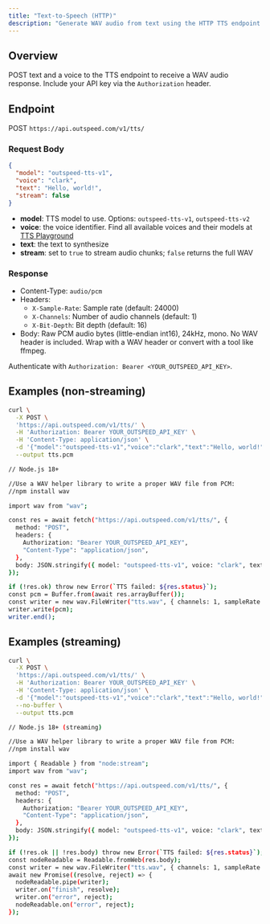 ```yaml
---
title: "Text-to-Speech (HTTP)"
description: "Generate WAV audio from text using the HTTP TTS endpoint."
---
```


## Overview

POST text and a voice to the TTS endpoint to receive a WAV audio response. Include your API key via the `Authorization` header.

## Endpoint

POST `https://api.outspeed.com/v1/tts/`

### Request Body

```json
{
  "model": "outspeed-tts-v1",
  "voice": "clark",
  "text": "Hello, world!",
  "stream": false
}
```

- **model**: TTS model to use. Options: `outspeed-tts-v1`, `outspeed-tts-v2`
- **voice**: the voice identifier. Find all available voices and their models at [TTS Playground](https://dashboard.outspeed.com/tts)
- **text**: the text to synthesize
- **stream**: set to `true` to stream audio chunks; `false` returns the full WAV

### Response

- Content-Type: `audio/pcm`
- Headers:
  - `X-Sample-Rate`: Sample rate (default: 24000)
  - `X-Channels`: Number of audio channels (default: 1)
  - `X-Bit-Depth`: Bit depth (default: 16)
- Body: Raw PCM audio bytes (little-endian int16), 24kHz, mono. No WAV header is included. Wrap with a WAV header or convert with a tool like ffmpeg.

<Info>
  Authenticate with <code>Authorization: Bearer &lt;YOUR_OUTSPEED_API_KEY&gt;</code>.
</Info>

## Examples (non-streaming)

<CodeGroup>

```bash curl
curl \
  -X POST \
  'https://api.outspeed.com/v1/tts/' \
  -H 'Authorization: Bearer YOUR_OUTSPEED_API_KEY' \
  -H 'Content-Type: application/json' \
  -d '{"model":"outspeed-tts-v1","voice":"clark","text":"Hello, world!","stream":false}' \
  --output tts.pcm
```

```bash javascript
// Node.js 18+

//Use a WAV helper library to write a proper WAV file from PCM:
//npm install wav

import wav from "wav";

const res = await fetch("https://api.outspeed.com/v1/tts/", {
  method: "POST",
  headers: {
    Authorization: "Bearer YOUR_OUTSPEED_API_KEY",
    "Content-Type": "application/json",
  },
  body: JSON.stringify({ model: "outspeed-tts-v1", voice: "clark", text: "Hello, world!", stream: false }),
});

if (!res.ok) throw new Error(`TTS failed: ${res.status}`);
const pcm = Buffer.from(await res.arrayBuffer());
const writer = new wav.FileWriter("tts.wav", { channels: 1, sampleRate: 24000, bitDepth: 16 });
writer.write(pcm);
writer.end();
```

</CodeGroup>

## Examples (streaming)

<CodeGroup>

```bash curl
curl \
  -X POST \
  'https://api.outspeed.com/v1/tts/' \
  -H 'Authorization: Bearer YOUR_OUTSPEED_API_KEY' \
  -H 'Content-Type: application/json' \
  -d '{"model":"outspeed-tts-v1","voice":"clark","text":"Hello, world!","stream":true}' \
  --no-buffer \
  --output tts.pcm
```

```bash javascript
// Node.js 18+ (streaming)

//Use a WAV helper library to write a proper WAV file from PCM:
//npm install wav

import { Readable } from "node:stream";
import wav from "wav";

const res = await fetch("https://api.outspeed.com/v1/tts/", {
  method: "POST",
  headers: {
    Authorization: "Bearer YOUR_OUTSPEED_API_KEY",
    "Content-Type": "application/json",
  },
  body: JSON.stringify({ model: "outspeed-tts-v1", voice: "clark", text: "Hello, world!", stream: true }),
});

if (!res.ok || !res.body) throw new Error(`TTS failed: ${res.status}`);
const nodeReadable = Readable.fromWeb(res.body);
const writer = new wav.FileWriter("tts.wav", { channels: 1, sampleRate: 24000, bitDepth: 16 });
await new Promise((resolve, reject) => {
  nodeReadable.pipe(writer);
  writer.on("finish", resolve);
  writer.on("error", reject);
  nodeReadable.on("error", reject);
});
```

</CodeGroup>
